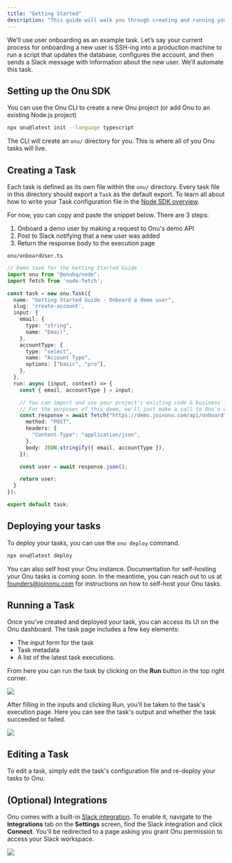 ```yaml
---
title: "Getting Started"
description: "This guide will walk you through creating and running your first task on Onu."
---
```



We’ll use user onboarding as an example task.
Let’s say your current process for onboarding a new user is
SSH-ing into a production machine to run a script that updates the database,
configures the account, and then sends a Slack message with information about the new user.
We’ll automate this task.

## Setting up the Onu SDK

You can use the Onu CLI to create a new Onu project (or add Onu to an existing Node.js project)

```bash
npx onu@latest init --language typescript
```

The CLI will create an `onu/` directory for you. This is where all of you Onu tasks will live.

## Creating a Task

Each task is defined as its own file within the `onu/` directory.
Every task file in this directory should export a `Task` as the default export.
To learn all about how to write your Task configuration file in the [Node SDK overview](/nodesdk/overview).

For now, you can copy and paste the snippet below. There are 3 steps:

1. Onboard a demo user by making a request to Onu's demo API
2. Post to Slack notifying that a new user was added
2. Return the response body to the execution page

`onu/onboardUser.ts`
```typescript
// Demo task for the Getting Started Guide
import onu from "@onuhq/node";
import fetch from 'node-fetch';

const task = new onu.Task({
  name: "Getting Started Guide - Onboard a demo user",
  slug: 'create-account',
  input: {
    email: {
      type: "string",
      name: "Email",
    },
    accountType: {
      type: "select",
      name: "Account Type",
      options: ["basic", "pro"],
    },
  },
  run: async (input, context) => {
    const { email, accountType } = input;

    // You can import and use your project's existing code & business logic.
    // For the purposes of this demo, we'll just make a call to Onu's demo API
    const response = await fetch("https://demo.joinonu.com/api/onboard", {
      method: "POST",
      headers: {
        "Content-Type": "application/json",
      },
      body: JSON.stringify({ email, accountType }),
    });

    const user = await response.json();

    return user;
  }
});

export default task;
```

## Deploying your tasks

To deploy your tasks, you can use the `onu deploy` command.

```bash
npx onu@latest deploy
```


You can also self host your Onu instance. 
Documentation for self-hosting your Onu tasks is coming soon. 
In the meantime, you can reach out to us at founders@joinonu.com for instructions on how to self-host your Onu tasks.

## Running a Task

Once you’ve created and deployed your task, you can access its UI on the Onu dashboard.
The task page includes a few key elements:

- The input form for the task
- Task metadata
- A list of the latest task executions.

From here you can run the task by clicking on the **Run** button in the top right corner.

<Frame>
  <img src="/images/task-page.png" />
</Frame>

After filling in the inputs and clicking Run, you'll be taken to the task's execution page.
Here you can see the task's output and whether the task succeeded or failed.

<Frame>
  <img src="/images/successful-execution-page.png" />
</Frame>

## Editing a Task

To edit a task, simply edit the task's configuration file and re-deploy your tasks to Onu.

## (Optional) Integrations

Onu comes with a built-in [Slack integration](/nodesdk/integrations/slack).
To enable it, navigate to the **Integrations** tab on the **Settings** screen, find the Slack integration and click **Connect**.
You'll be redirected to a page asking you grant Onu permission to access your Slack workspace.

<Frame>
  <img src="/images/disconnected-slack-integration.png" />
</Frame>
